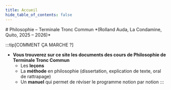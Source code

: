 ```yaml
---
title: Accueil
hide_table_of_contents: false
---
```


<div style={{ textAlign: 'center', fontSize: '1.5rem' }}>
  # Philosophie – Terminale Tronc Commun 
  *(Rolland Auda, La Condamine, Quito, 2025 – 2026)*
</div>


:::tip[COMMENT ÇA MARCHE ?]
- **Vous trouverez sur ce site les documents des cours de Philosophie de Terminale Tronc Commun**
  - Les **leçons** 
  - La **méthode** en philosophie (dissertation, explication de texte, oral de rattrapage)
  - Un **manuel** qui permet de réviser le programme notion par notion
:::


<HomepageFeatures />
